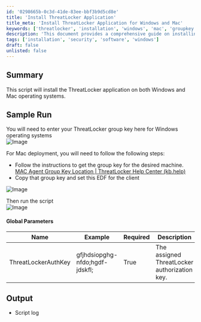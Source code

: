```yaml
---
id: '0298665b-0c3d-41de-83ee-bbf3b9d5cd8e'
title: 'Install ThreatLocker Application'
title_meta: 'Install ThreatLocker Application for Windows and Mac'
keywords: ['threatlocker', 'installation', 'windows', 'mac', 'groupkey']
description: 'This document provides a comprehensive guide on installing the ThreatLocker application on both Windows and Mac operating systems, including necessary group key information and global parameters required for the installation.'
tags: ['installation', 'security', 'software', 'windows']
draft: false
unlisted: false
---
```

## Summary

This script will install the ThreatLocker application on both Windows and Mac operating systems.

## Sample Run

You will need to enter your ThreatLocker group key here for Windows operating systems  
![Image](../../../static/img/Threatlocker-Deployment/image_1.png)

For Mac deployment, you will need to follow the following steps:

- Follow the instructions to get the group key for the desired machine. [MAC Agent Group Key Location | ThreatLocker Help Center (kb.help)](https://threatlocker.kb.help/mac-agent-group-key-location/)
- Copy that group key and set this EDF for the client  

![Image](../../../static/img/Threatlocker-Deployment/image_2.png)

Then run the script  
![Image](../../../static/img/Threatlocker-Deployment/image_3.png)

#### Global Parameters

| Name                     | Example                          | Required | Description                              |
|--------------------------|----------------------------------|----------|------------------------------------------|
| ThreatLockerAuthKey      | gfjhdsiopghg-nfdo;hgdf-jdskfl; | True     | The assigned ThreatLocker authorization key. |

## Output

- Script log











